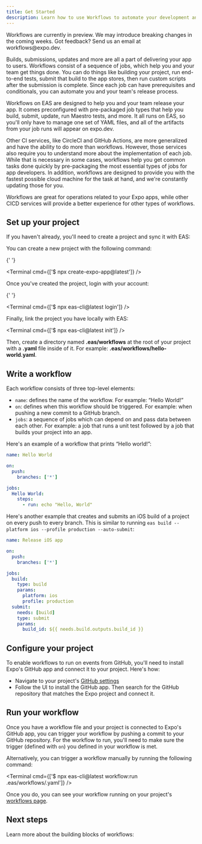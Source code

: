 ```yaml
---
title: Get Started
description: Learn how to use Workflows to automate your development and release processes.
---
```




<Callout type="info">
  Workflows are currently in preview. We may introduce breaking changes in the coming weeks. Got
  feedback? Send us an email at workflows@expo.dev.
</Callout>

Builds, submissions, updates and more are all a part of delivering your app to users. Workflows consist of a sequence of jobs, which help you and your team get things done. You can do things like building your project, run end-to-end tests, submit that build to the app stores, then run custom scripts after the submission is complete. Since each job can have prerequisites and conditionals, you can automate you and your team's release process.

<Collapsible summary="How do workflows compare to other CI services?">

Workflows on EAS are designed to help you and your team release your app. It comes preconfigured with pre-packaged job types that help you build, submit, update, run Maestro tests, and more. It all runs on EAS, so you'll only have to manage one set of YAML files, and all of the artifacts from your job runs will appear on expo.dev.

Other CI services, like CircleCI and GitHub Actions, are more generalized and have the ability to do more than workflows. However, those services also require you to understand more about the implementation of each job. While that is necessary in some cases, workflows help you get common tasks done quickly by pre-packaging the most essential types of jobs for app developers. In addition, workflows are designed to provide you with the fastest possible cloud machine for the task at hand, and we're constantly updating those for you.

Workflows are great for operations related to your Expo apps, while other CICD services will provide a better experience for other types of workflows.

</Collapsible>

## Set up your project

If you haven't already, you'll need to create a project and sync it with EAS:

<Collapsible summary="Create a project and sync it with EAS">
  You can create a new project with the following command:

{' '}

<Terminal cmd={['$ npx create-expo-app@latest']} />

Once you've created the project, login with your account:

{' '}

<Terminal cmd={['$ npx eas-cli@latest login']} />

Finally, link the project you have locally with EAS:

  <Terminal cmd={['$ npx eas-cli@latest init']} />
</Collapsible>

Then, create a directory named **.eas/workflows** at the root of your project with a **.yaml** file inside of it. For example: **.eas/workflows/hello-world.yaml**.

## Write a workflow

Each workflow consists of three top-level elements:

- `name`: defines the name of the workflow. For example: “Hello World!”
- `on`: defines when this workflow should be triggered. For example: when pushing a new commit to a GitHub branch.
- `jobs`: a sequence of jobs which can depend on and pass data between each other. For example: a job that runs a unit test followed by a job that builds your project into an app.

Here's an example of a workflow that prints “Hello world!”:

```yaml .eas/workflows/hello-world.yaml
name: Hello World

on:
  push:
    branches: ['*']

jobs:
  Hello World:
    steps:
      - run: echo "Hello, World"
```

Here's another example that creates and submits an iOS build of a project on every push to every branch. This is similar to running `eas build --platform ios --profile production --auto-submit`:

```yaml .eas/workflows/ios-build-and-submit.yaml
name: Release iOS app

on:
  push:
    branches: ['*']

jobs:
  build:
    type: build
    params:
      platform: ios
      profile: production
  submit:
    needs: [build]
    type: submit
    params:
      build_id: ${{ needs.build.outputs.build_id }}
```

## Configure your project

To enable workflows to run on events from GitHub, you'll need to install Expo's GitHub app and connect it to your project. Here's how:

- Navigate to your project's [GitHub settings](https://expo.dev/accounts/%5Baccount%5D/projects/%5BprojectName%5D/github)
- Follow the UI to install the GitHub app. Then search for the GitHub repository that matches the Expo project and connect it.

## Run your workflow

Once you have a workflow file and your project is connected to Expo's GitHub app, you can trigger your workflow by pushing a commit to your GitHub repository. For the workflow to run, you'll need to make sure the trigger (defined with `on`) you defined in your workflow is met.

Alternatively, you can trigger a workflow manually by running the following command:

<Terminal cmd={['$ npx eas-cli@latest workflow:run .eas/workflows/<your-workflow-file>.yaml']} />

Once you do, you can see your workflow running on your project's [workflows page](https://expo.dev/accounts/[account]/projects/[projectName]/workflows).

## Next steps

Learn more about the building blocks of workflows:

<BoxLink
  title="Triggers"
  description="Learn how to trigger workflows."
  href="/workflows/triggers"
  Icon={BookOpen02Icon}
/>
<BoxLink
  title="Jobs"
  description="Learn which pre-packaged and custom jobs you can run with Workflows."
  href="/workflows/jobs"
  Icon={BookOpen02Icon}
/>
<BoxLink
  title="Control flow"
  description="Learn how to control the flow of your workflows with conditions that run certain jobs based on the result of previous jobs."
  href="/workflows/control-flow"
  Icon={BookOpen02Icon}
/>
<BoxLink
  title="Variables"
  description="Learn how to use variables in your workflows."
  href="/workflows/variables"
  Icon={BookOpen02Icon}
/>
